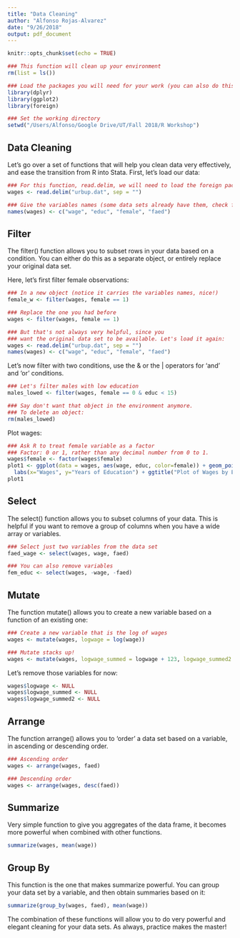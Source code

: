 ```yaml
---
title: "Data Cleaning"
author: "Alfonso Rojas-Alvarez"
date: "9/26/2018"
output: pdf_document
---
```


```r
knitr::opts_chunk$set(echo = TRUE)

### This function will clean up your environment
rm(list = ls())

### Load the packages you will need for your work (you can also do this as you go).
library(dplyr)
library(ggplot2)
library(foreign)

### Set the working directory
setwd("/Users/Alfonso/Google Drive/UT/Fall 2018/R Workshop")
```

## Data Cleaning

Let's go over a set of functions that will help you clean data very effectively, and ease the transition from R into Stata. First, let's load our data:

```r
### For this function, read.delim, we will need to load the foreign package.
wages <- read.delim("urbup.dat", sep = "")

### Give the variables names (some data sets already have them, check first)
names(wages) <- c("wage", "educ", "female", "faed")
```

## Filter

The filter() function allows you to subset rows in your data based on a condition. You can either do this as a separate object, or entirely replace your original data set.

Here, let's first filter female observations:

```r

### In a new object (notice it carries the variables names, nice!)
female_w <- filter(wages, female == 1)

### Replace the one you had before
wages <- filter(wages, female == 1)

### But that's not always very helpful, since you 
### want the original data set to be available. Let's load it again:
wages <- read.delim("urbup.dat", sep = "")
names(wages) <- c("wage", "educ", "female", "faed")
```

Let's now filter with two conditions, use the & or the | operators for 'and' and 'or' conditions.

```r

### Let's filter males with low education
males_lowed <- filter(wages, female == 0 & educ < 15)

### Say don't want that object in the environment anymore. 
### To delete an object:
rm(males_lowed)
```

Plot wages:

```r

### Ask R to treat female variable as a factor 
### Factor: 0 or 1, rather than any decimal number from 0 to 1.
wages$female <- factor(wages$female)
plot1 <- ggplot(data = wages, aes(wage, educ, color=female)) + geom_point() +
  labs(x="Wages", y="Years of Education") + ggtitle("Plot of Wages by Education Level")
plot1
```

## Select

The select() function allows you to subset columns of your data. This is helpful if you want to remove a group of columns when you have a wide array or variables.

```r

### Select just two variables from the data set
faed_wage <- select(wages, wage, faed)

### You can also remove variables
fem_educ <- select(wages, -wage, -faed)
```

## Mutate

The function mutate() allows you to create a new variable based on a function of an existing one:

```r
### Create a new variable that is the log of wages
wages <- mutate(wages, logwage = log(wage))

### Mutate stacks up!
wages <- mutate(wages, logwage_summed = logwage + 123, logwage_summed2 = logwage_summed^2)
```

Let's remove those variables for now:

```r
wages$logwage <- NULL
wages$logwage_summed <- NULL
wages$logwage_summed2 <- NULL
```

## Arrange

The function arrange() allows you to 'order' a data set based on a variable, in ascending or descending order.

```r

### Ascending order
wages <- arrange(wages, faed)

### Descending order
wages <- arrange(wages, desc(faed))
```

## Summarize

Very simple function to give you aggregates of the data frame, it becomes more powerful when combined with other functions.

```r
summarize(wages, mean(wage))
```
## Group By

This function is the one that makes summarize powerful. You can group your data set by a variable, and then obtain summaries based on it:

```r
summarize(group_by(wages, faed), mean(wage))
```
The combination of these functions will allow you to do very powerful and elegant cleaning for your data sets. As always, practice makes the master!


